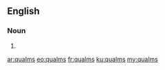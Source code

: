==English==

===Noun===
{{head|en}}

# {{plural of|qualm}}

[[ar:qualms]]
[[eo:qualms]]
[[fr:qualms]]
[[ku:qualms]]
[[my:qualms]]